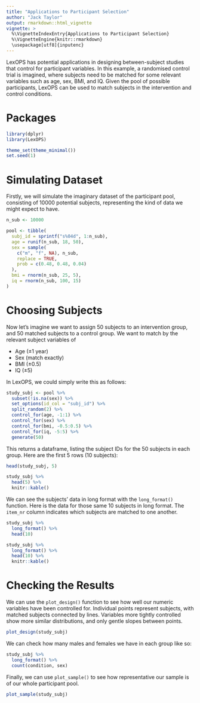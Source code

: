 ```yaml
---
title: "Applications to Participant Selection"
author: "Jack Taylor"
output: rmarkdown::html_vignette
vignette: >
  %\VignetteIndexEntry{Applications to Participant Selection}
  %\VignetteEngine{knitr::rmarkdown}
  \usepackage[utf8]{inputenc}
---
```


LexOPS has potential applications in designing between-subject studies that control for participant variables. In this example, a randomised control trial is imagined, where subjects need to be matched for some relevant variables such as age, sex, BMI, and IQ. Given the pool of possible participants, LexOPS can be used to match subjects in the intervention and control conditions.

# Packages

```r
library(dplyr)
library(LexOPS)
```

```r
theme_set(theme_minimal())
set.seed(1)
```

# Simulating Dataset

Firstly, we will simulate the imaginary dataset of the participant pool, consisting of 10000 potential subjects, representing the kind of data we might expect to have.

```r
n_sub <- 10000

pool <- tibble(
  subj_id = sprintf("s%04d", 1:n_sub),
  age = runif(n_sub, 18, 50),
  sex = sample(
    c("m", "f", NA), n_sub,
    replace = TRUE,
    prob = c(0.48, 0.48, 0.04)
  ),
  bmi = rnorm(n_sub, 25, 5),
  iq = rnorm(n_sub, 100, 15)
)
```

# Choosing Subjects

Now let's imagine we want to assign 50 subjects to an intervention group, and 50 matched subjects to a control group. We want to match by the relevant subject variables of

* Age (±1 year)
* Sex (match exactly)
* BMI (±0.5)
* IQ (±5)

In LexOPS, we could simply write this as follows:

```r
study_subj <- pool %>%
  subset(!is.na(sex)) %>%
  set_options(id_col = "subj_id") %>%
  split_random(2) %>%
  control_for(age, -1:1) %>%
  control_for(sex) %>%
  control_for(bmi, -0.5:0.5) %>%
  control_for(iq, -5:5) %>%
  generate(50)
```

This returns a dataframe, listing the subject IDs for the 50 subjects in each group. Here are the first 5 rows (10 subjects):

```r
head(study_subj, 5)
```

```r
study_subj %>%
  head(5) %>%
  knitr::kable()
```

We can see the subjects' data in long format with the `long_format()` function. Here is the data for those same 10 subjects in long format. The `item_nr` column indicates which subjects are matched to one another.

```r
study_subj %>%
  long_format() %>%
  head(10)
```

```r
study_subj %>%
  long_format() %>%
  head(10) %>%
  knitr::kable()
```

# Checking the Results

We can use the `plot_design()` function to see how well our numeric variables have been controlled for. Individual points represent subjects, with matched subjects connected by lines. Variables more tightly controlled show more similar distributions, and only gentle slopes between points.

```r
plot_design(study_subj)
```

We can check how many males and females we have in each group like so:

```r
study_subj %>%
  long_format() %>%
  count(condition, sex)
```

Finally, we can use `plot_sample()` to see how representative our sample is of our whole participant pool.

```r
plot_sample(study_subj)
```
